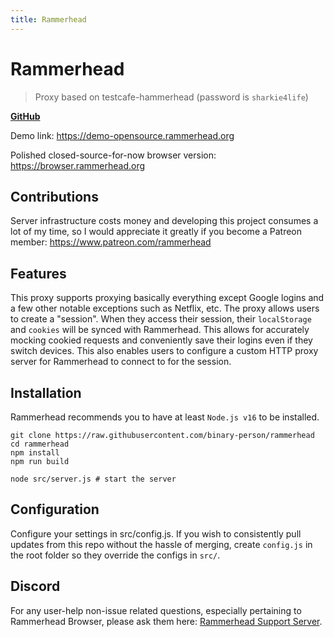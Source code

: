 ```yaml
---
title: Rammerhead
---
```


# Rammerhead

> Proxy based on testcafe-hammerhead (password is `sharkie4life`)

[**GitHub**](https://github.com/binary-person/rammerhead)

Demo link: https://demo-opensource.rammerhead.org

Polished closed-source-for-now browser version: https://browser.rammerhead.org

## Contributions

Server infrastructure costs money and developing this project consumes a lot of my time, so I would appreciate it greatly if you become a Patreon member: https://www.patreon.com/rammerhead

## Features

This proxy supports proxying basically everything except Google logins and a few other notable exceptions such as Netflix, etc.
The proxy allows users to create a "session". When they access their session, their `localStorage` and `cookies` will be synced with Rammerhead. This allows for accurately mocking cookied requests and conveniently save their logins even if they switch devices. This also enables users to configure a custom HTTP proxy server for Rammerhead to connect to for the session.

## Installation

Rammerhead recommends you to have at least `Node.js v16` to be installed.

```
git clone https://raw.githubusercontent.com/binary-person/rammerhead
cd rammerhead
npm install
npm run build

node src/server.js # start the server
```

## Configuration

Configure your settings in src/config.js. If you wish to consistently pull updates from this repo without the hassle of merging, create `config.js` in the root folder so they override the configs in `src/`.

## Discord

For any user-help non-issue related questions, especially pertaining to Rammerhead Browser, please ask them here: [Rammerhead Support Server](https://discord.gg/VNT4E7gN5Y).
